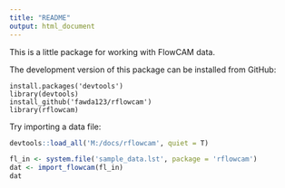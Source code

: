 ```yaml
---
title: "README"
output: html_document
---
```


This is a little package for working with FlowCAM data.

The development version of this package can be installed from GitHub:

```
install.packages('devtools')
library(devtools)
install_github('fawda123/rflowcam')
library(rflowcam)
```
Try importing a data file:

```r
devtools::load_all('M:/docs/rflowcam', quiet = T)
```
```r
fl_in <- system.file('sample_data.lst', package = 'rflowcam')
dat <- import_flowcam(fl_in)
dat
```
